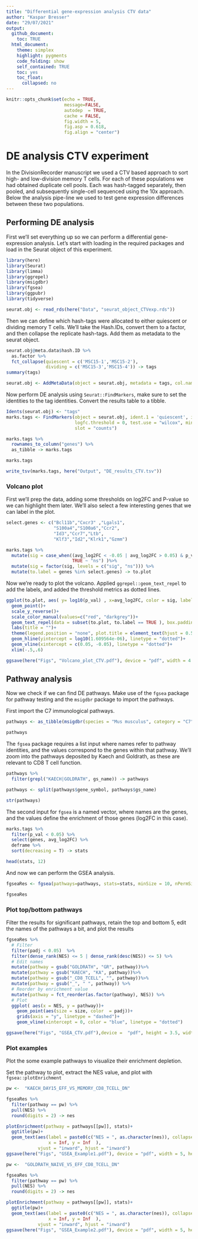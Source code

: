 ```yaml
---
title: "Differential gene-expression analysis CTV data"
author: "Kaspar Bresser"
date: "29/07/2021"
output: 
  github_document:
    toc: TRUE
  html_document: 
    theme: simplex
    highlight: pygments
    code_folding: show
    self_contained: TRUE
    toc: yes
    toc_float:
      collapsed: no
---
```


```r
knitr::opts_chunk$set(echo = TRUE,
                      message=FALSE,
                      autodep  = TRUE,
                      cache = FALSE,
                      fig.width = 5,
                      fig.asp = 0.618,
                      fig.align = "center")
```

# DE analysis CTV experiment 

In the DivisionRecorder manuscript we used a CTV based approach to sort high- and low-division memory T cells. For each of these populations we had obtained duplicate cell pools. Each was hash-tagged separately, then pooled, and subsequently single-cell sequenced using the 10x approach. Below the analysis pipe-line we used to test gene expression differences between these two populations. 


## Performing DE analysis

First we'll set everything up so we can perform a differential gene-expression analysis. 
Let's start with loading in the required packages and load in the Seurat object of this experiment.

```r
library(here)
library(Seurat)
library(limma)
library(ggrepel)
library(msigdbr)
library(fgsea)
library(ggpubr)
library(tidyverse)

seurat.obj <- read_rds(here("Data", "seurat_object_CTVexp.rds"))
```


Then we can define which hash-tags were allocated to either quiescent or dividing memory T cells. We'll take the Hash.IDs, convert them to a factor, and then collapse the replicate hash-tags. Add them as metadata to the seurat object. 

```r

seurat.obj@meta.data$hash.ID %>% 
  as.factor %>% 
  fct_collapse(quiescent = c('MSC15-1','MSC15-2'),
               dividing = c('MSC15-3','MSC15-4')) -> tags
summary(tags)

seurat.obj <- AddMetaData(object = seurat.obj, metadata = tags, col.name = "tags")
```

Now perform DE analysis using `Seurat::FindMarkers`, make sure to set the identities to the tag identities. Convert the results table to a tibble. 

```r
Idents(seurat.obj) <- "tags"
marks.tags <- FindMarkers(object = seurat.obj, ident.1 = 'quiescent', ident.2 = 'dividing', 
                          logfc.threshold = 0, test.use = "wilcox", min.pct = 0.1, 
                          slot = "counts")

marks.tags %>% 
  rownames_to_column("genes") %>% 
  as_tibble -> marks.tags

marks.tags

write_tsv(marks.tags, here("Output", "DE_results_CTV.tsv"))
```

### Volcano plot

First we'll prep the data, adding some thresholds on log2FC and P-value so we can highlight them later. We'll also select a few interesting genes that we can label in the plot.

```r
select.genes <- c("Bcl11b","Cxcr3" ,"Lgals1", 
                  "S100a4","S100a6","Ccr2",
                  "Id3","Ccr7","Ltb",
                  "Klf3","Id2","Klrk1","Gzmm")

marks.tags %>% 
  mutate(sig = case_when((avg_log2FC < -0.05 | avg_log2FC > 0.05) & p_val_adj < 0.05 ~ "sig",
                         TRUE ~ "ns") )%>% 
  mutate(sig = factor(sig, levels = c("sig", "ns"))) %>% 
  mutate(to.label = genes %in% select.genes) -> to.plot
```

Now we're ready to plot the volcano. Applied `ggrepel::geom_text_repel` to add the labels, and added the threshold metrics as dotted lines. 


```r
ggplot(to.plot, aes( y= log10(p_val) , x=avg_log2FC, color = sig, label = genes) ) + 
  geom_point()+
  scale_y_reverse()+
  scale_color_manual(values=c("red", "darkgrey"))+
  geom_text_repel(data = subset(to.plot, to.label == TRUE ), box.padding = 2.3, max.overlaps = 25 )+
  labs(title = "")+
  theme(legend.position = "none", plot.title = element_text(hjust = 0.5))+
  geom_hline(yintercept = log10(1.609564e-06), linetype = "dotted")+
  geom_vline(xintercept = c(0.05, -0.05), linetype = "dotted")+
  xlim(-.5,.6)

ggsave(here("Figs", "Volcano_plot_CTV.pdf"), device = "pdf", width = 4.2, height = 6, useDingbats = F)
```

## Pathway analysis

Now we check if we can find DE pathways. Make use of the `fgsea` package for pathway testing and the `msigdbr` package to import the pathways.

First import the C7 immunological pathways.


```r
pathways <- as_tibble(msigdbr(species = "Mus musculus", category = "C7"))

pathways

```

The `fgsea` package requires a list input where names refer to pathway identities, and the values correspond to the genes within that pathway. We'll zoom into the pathways deposited by Kaech and Goldrath, as these are relevant to CD8 T cell function. 

```r
pathways %>% 
  filter(grepl("KAECH|GOLDRATH", gs_name)) -> pathways

pathways <- split(pathways$gene_symbol, pathways$gs_name)

str(pathways)
```

The second input for `fgsea` is a named vector, where names are the genes, and the values define the enrichment of those genes (log2FC in this case). 

```r

marks.tags %>% 
  filter(p_val < 0.05) %>%  
  select(genes, avg_log2FC) %>% 
  deframe %>% 
  sort(decreasing = T) -> stats

head(stats, 12)
```

And now we can perform the GSEA analysis.

```r
fgseaRes <- fgsea(pathways=pathways, stats=stats, minSize = 10, nPermSimple = 50000) %>% as_tibble

fgseaRes
```

### Plot top/bottom pathways

Filter the results for significant pathways, retain the top and bottom 5, edit the names of the pathways a bit, and plot the results

```r
fgseaRes %>% 
  # Filter
  filter(padj < 0.05)  %>% 
  filter(dense_rank(NES) <= 5 | dense_rank(desc(NES)) <= 5) %>% 
  # Edit names
  mutate(pathway = gsub("GOLDRATH", "GR", pathway))%>% 
  mutate(pathway = gsub("KAECH", "KA", pathway))%>% 
  mutate(pathway = gsub("_CD8_TCELL", "", pathway))%>% 
  mutate(pathway = gsub("_", " ", pathway)) %>% 
  # Reorder by enrichment value
  mutate(pathway = fct_reorder(as.factor(pathway), NES)) %>% 
  # Plot
  ggplot( aes(x = NES, y = pathway))+
    geom_point(aes(size = size, color  = padj))+
    grids(axis = "y", linetype = "dashed")+
    geom_vline(xintercept = 0, color = "blue", linetype = "dotted")

ggsave(here("Figs", "GSEA_CTV.pdf"),device =  "pdf", height = 3.5, width = 5)

```

### Plot examples

Plot the some example pathways to visualize their enrichment depletion. 

Set the pathway to plot, extract the NES value, and plot with `fgsea::plotEnrichment`

```r
pw <-  "KAECH_DAY15_EFF_VS_MEMORY_CD8_TCELL_DN"

fgseaRes %>%  
  filter(pathway == pw) %>%  
  pull(NES) %>% 
  round(digits = 2) -> nes

plotEnrichment(pathway = pathways[[pw]], stats)+
  ggtitle(pw)+
  geom_text(aes(label = paste0(c("NES = ", as.character(nes)), collapse = ""),
                x = Inf, y = Inf  ), 
            vjust = "inward", hjust = "inward")
ggsave(here("Figs", "GSEA_Example1.pdf"), device = "pdf", width = 5, height = 3 ,useDingbats = F)

```


```r
pw <-  "GOLDRATH_NAIVE_VS_EFF_CD8_TCELL_DN"

fgseaRes %>%  
  filter(pathway == pw) %>%  
  pull(NES) %>% 
  round(digits = 2) -> nes

plotEnrichment(pathway = pathways[[pw]], stats)+
  ggtitle(pw)+
  geom_text(aes(label = paste0(c("NES = ", as.character(nes)), collapse = ""),
                x = Inf, y = Inf  ), 
            vjust = "inward", hjust = "inward")
ggsave(here("Figs", "GSEA_Example2.pdf"), device = "pdf", width = 5, height = 3 ,useDingbats = F)

```


